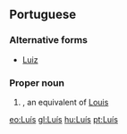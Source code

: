 {{also|Luis}}
==Portuguese==

===Alternative forms===
* [[Luiz]]

===Proper noun===
{{pt-proper noun}}

# {{given name|male|lang=pt}}, an equivalent of [[Louis]]

[[eo:Luís]]
[[gl:Luís]]
[[hu:Luís]]
[[pt:Luís]]